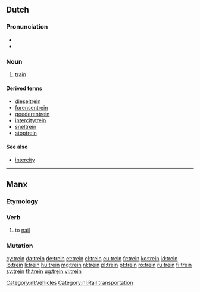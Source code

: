 {{also|treiñ}}
==Dutch==

===Pronunciation===
* {{rhymes|ɛi̯n|lang=nl}}
* {{audio|Nl-trein.ogg|Audio}}

===Noun===
{{nl-noun|m|treinen|treintje}}

# [[train]]

====Derived terms====
* [[dieseltrein]]
* [[forensentrein]]
* [[goederentrein]]
* [[intercitytrein]]
* [[sneltrein]]
* [[stoptrein]]

====See also====
* [[intercity]]

[[Category:nl:Vehicles]]
[[Category:nl:Rail transportation]]

----

==Manx==

===Etymology===
{{rfe|lang=gv}}

===Verb===
{{head|gv|verb|verbal noun|treiney|or|treinaghey}}

# {{context|carpentry|lang=gv}} to [[nail]]

===Mutation===
{{gv mut cons|t|rein}}

[[cy:trein]]
[[da:trein]]
[[de:trein]]
[[et:trein]]
[[el:trein]]
[[eu:trein]]
[[fr:trein]]
[[ko:trein]]
[[id:trein]]
[[lo:trein]]
[[li:trein]]
[[hu:trein]]
[[mg:trein]]
[[nl:trein]]
[[pl:trein]]
[[pt:trein]]
[[ro:trein]]
[[ru:trein]]
[[fi:trein]]
[[sv:trein]]
[[th:trein]]
[[ug:trein]]
[[vi:trein]]